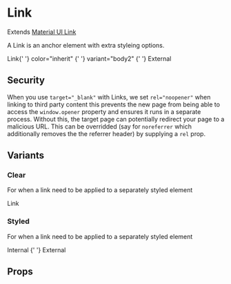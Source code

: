 
<Meta title="components|Link" component={Link} />

# Link

Extends [Material UI Link](https://material-ui.com/components/links/)

A Link is an anchor element with extra styleing options.

<Preview>
  <Story name="default">
    <Typography>
      <Link href="javascript:;">Link</Link>{' '}
      <Link href="javascript:;" color="inherit">
        color="inherit"
      </Link>{' '}
      <Link href="javascript:;">
        <Typography variant="body2">variant="body2"</Typography>
      </Link>{' '}
      <Link href="http://committed.io" target="_blank">
        External
      </Link>
    </Typography>
  </Story>
</Preview>

## Security

When you use `target="_blank"` with Links, we set `rel="noopener"` when linking to third party content
this prevents the new page from being able to access the `window.opener` property and ensures it runs in a separate process.
Without this, the target page can potentially redirect your page to a malicious URL. This can be overridded
(say for `noreferrer` which additionally removes the the referrer header) by supplying a `rel` prop.

## Variants

### Clear

For when a link need to be applied to a separately styled element

<Preview>
  <Story name="clear">
    <Typography>
      <Link variant="clear" href="javascript:;">
        Link
      </Link>
    </Typography>
  </Story>
</Preview>

### Styled

For when a link need to be applied to a separately styled element

<Preview>
  <Story name="styled">
    <Typography>
      <Link variant="styled" href="#link">
        Internal
      </Link>{' '}
      <Link variant="styled" href="http://committed.io">
        External
      </Link>
    </Typography>
  </Story>
</Preview>

## Props

<Props of={LinkDocs} />
